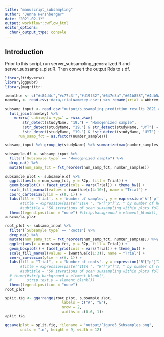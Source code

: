 ```yaml
---
title: "manuscript_subsampling"
author: "Jenna Hershberger"
date: "2021-02-12"
output: workflowr::wflow_html
editor_options:
  chunk_output_type: console
---
```


## Introduction
Prior to this script, run server_subsampling_generalized.R and server_subsample_plsr.R. Then convert the output Rds to a df.

```r
library(tidyverse)
library(ggpubr)
library(magrittr)

iwanthue <- c("#c84d4c","#c77c3f","#d19f32","#647e3a","#61b858","#4db5a4","#6585cc","#975fc7","#c575a1","#cf4391")
namekey <- read.csv("data/TrialNameKey.csv") %>% rename(Trial = Abbreviated.Trial.Name) 
```


```r
subsamp_input <- read.csv("output/subsampling_prediction_results_2021.csv") %>%
  full_join(namekey) %>% 
    mutate(`Subsample type` = case_when(
        str_detect(studyName, "19.") ~ "Homogenized sample",
        !str_detect(studyName, "19.") & str_detect(studyName, "UYT") ~ "Homogenized sample",
        !str_detect(studyName, "19.") & !str_detect(studyName, "UYT") ~ "Roots"),
      num_samp_fct = as.factor(number_samples)) 

subsamp_input %>% group_by(studyName) %>% summarize(max(number_samples))
```

```r
subsample.df <- subsamp_input %>%
  filter(`Subsample type` == "Homogenized sample") %>%
  drop_na() %>%
  mutate(num_samp_fct = fct_reorder(num_samp_fct, number_samples)) 

subsample_plot <- subsample.df %>%
  ggplot(aes(x = num_samp_fct, y = R2p, fill = Trial)) +
  geom_boxplot() + facet_grid(cols = vars(Trial)) + theme_bw() +
  scale_fill_manual(values = iwanthue[c(4:10)], name = "Trial") +
  coord_cartesian(ylim = c(0, 1)) + 
  labs(fill = "Trial", x = "Number of samples", y = expression("R"["p"]^2)) + #,
       #title = expression(paste("IITA ", "R"["p"]^2, " by number of homogenized samples per plot")),
       #subtitle = "50 iterations of scan subsampling within plots followed by PLSR of DMC with 10 iterations of waves pipeline") +
  theme(legend.position = "none") #strip.background = element_blank(), strip.text.y = element_blank())
subsample_plot

root_plot <- subsamp_input %>%
  filter(`Subsample type` == "Roots") %>%
  drop_na() %>%
  mutate(num_samp_fct = fct_reorder(num_samp_fct, number_samples)) %>%
  ggplot(aes(x = num_samp_fct, y = R2p, fill = Trial)) +
  geom_boxplot() + facet_grid(cols = vars(Trial)) + theme_bw() +
  scale_fill_manual(values = iwanthue[c(1:3)], name = "Trial") +
  coord_cartesian(ylim = c(0, 1)) + 
  labs(fill = "Trial", x = "Number of roots", y = expression("R"["p"]^2))+#,
       #title = expression(paste("IITA ", "R"["p"]^2, " by number of roots sampled per plot")),
       #subtitle = "50 iterations of scan subsampling within plots followed by PLSR of DMC with 10 iterations of waves pipeline")#+
  # theme(#strip.background = element_blank(),
  #       strip.text.y = element_blank())
  theme(legend.position = "none")
root_plot

split.fig <- ggarrange(root_plot, subsample_plot,
                          labels = c("A", "B"),
                          nrow = 2,
                          widths = c(0.6, 1))
split.fig
```

```r
ggsave(plot = split.fig, filename = "output/Figure5_Subsamples.png",
       units = "in", height = 9, width = 12)
```
